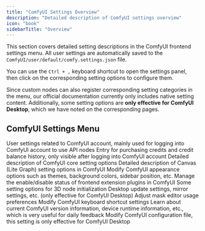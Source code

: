 ```yaml
---
title: "ComfyUI Settings Overview"
description: "Detailed description of ComfyUI settings overview"
icon: "book"
sidebarTitle: "Overview"
---
```


This section covers detailed setting descriptions in the ComfyUI frontend settings menu. All user settings are automatically saved to the `ComfyUI/user/default/comfy.settings.json` file.

You can use the `Ctrl + ,` keyboard shortcut to open the settings panel, then click on the corresponding setting options to configure them.

Since custom nodes can also register corresponding setting categories in the menu, our official documentation currently only includes native setting content. Additionally, some setting options are **only effective for ComfyUI Desktop**, which we have noted on the corresponding pages.

## ComfyUI Settings Menu

<Columns cols={3}>
  <Card title="User" icon="user" href="/interface/user">
    User settings related to ComfyUI account, mainly used for logging into ComfyUI account to use API nodes
  </Card>
  <Card title="Credits" icon="credit-card" href="/interface/credits">
    Entry for purchasing credits and credit balance history, only visible after logging into ComfyUI account
  </Card>
  <Card title="Comfy" icon="sliders" href="/interface/settings/comfy">
    Detailed description of ComfyUI core setting options
  </Card>
  <Card title="Lite Graph" icon="diagram-project" href="/interface/settings/lite-graph">
    Detailed description of Canvas (Lite Graph) setting options in ComfyUI
  </Card>
  <Card title="Appearance" icon="palette" href="/interface/appearance">
    Modify ComfyUI appearance options such as themes, background colors, sidebar position, etc.
  </Card>
  <Card title="Extension" icon="puzzle-piece" href="/interface/settings/extension">
    Manage the enable/disable status of frontend extension plugins in ComfyUI
  </Card>
  <Card title="3D" icon="cube" href="/interface/settings/3d">
    Some setting options for 3D node initialization
  </Card>
  <Card title="Comfy Desktop" icon="desktop" href="/interface/settings/comfy-desktop">
    Desktop update settings, mirror settings, etc. (only effective for ComfyUI Desktop)
  </Card>
  <Card title="Mask Editor" icon="brush" href="/interface/settings/mask-editor">
    Adjust mask editor usage preferences
  </Card>
  <Card title="Keybinding" icon="keyboard" href="/interface/shortcuts">
    Modify ComfyUI keyboard shortcut settings
  </Card>
  <Card title="About" icon="info" href="/interface/settings/about">
    Learn about current ComfyUI version information, device runtime information, etc., which is very useful for daily feedback
  </Card>
  <Card title="Server Config" icon="server" href="/interface/settings/server-config">
    Modify ComfyUI configuration file, this setting is only effective for ComfyUI Desktop
  </Card>
</Columns>